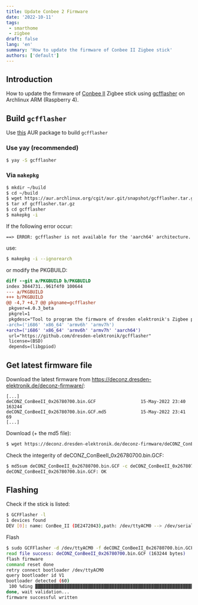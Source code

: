 ```yaml
---
title: Update Conbee 2 Firmware
date: '2022-10-11'
tags:
 - smarthome
 - zigbee
draft: false
lang: 'en'
summary: 'How to update the firmware of Conbee II Zigbee stick'
authors: ['default']
---
```


## Introduction
How to update the firmware of [Conbee II](https://phoscon.de/de/conbee2) Zigbee stick using
[gcfflasher](https://github.com/dresden-elektronik/gcfflasher) on Archlinux ARM (Raspberry 4).

<TOCInline toc={props.toc} exclude="Introduction" toHeading={3} />


## Build `gcfflasher`
Use [this](https://aur.archlinux.org/packages/gcfflasher) AUR package to build `gcfflasher`

### Use yay (recommended)
```bash
$ yay -S gcfflasher
```
### Via `makepkg`
```bash
$ mkdir ~/build
$ cd ~/build
$ wget https://aur.archlinux.org/cgit/aur.git/snapshot/gcfflasher.tar.gz
$ tar xf gcfflasher.tar.gz
$ cd gcfflasher
$ makepkg -i
```
If the following error occur:
```
==> ERROR: gcfflasher is not available for the 'aarch64' architecture.
```
use:
```bash
$ makepkg -i --ignorearch
```
or modify the PKGBUILD:
```diff
diff --git a/PKGBUILD b/PKGBUILD
index 3044731..961f4f0 100644
--- a/PKGBUILD
+++ b/PKGBUILD
@@ -4,7 +4,7 @@ pkgname=gcfflasher
 pkgver=4.0.3_beta
 pkgrel=1
 pkgdesc="Tool to program the firmware of dresden elektronik's Zigbee products."
-arch=('i686' 'x86_64' 'armv6h' 'armv7h')
+arch=('i686' 'x86_64' 'armv6h' 'armv7h' 'aarch64')
 url="https://github.com/dresden-elektronik/gcfflasher"
 license=(BSD)
 depends=(libgpiod)
```
## Get latest firmware file
Download the latest firmware from https://deconz.dresden-elektronik.de/deconz-firmware/:

```
[...]
deCONZ_ConBeeII_0x26780700.bin.GCF                 15-May-2022 23:40              163244
deCONZ_ConBeeII_0x26780700.bin.GCF.md5             15-May-2022 23:41                  69
[...]
```

Download (+ the md5 file):
```bash
$ wget https://deconz.dresden-elektronik.de/deconz-firmware/deCONZ_ConBeeII_0x26780700.bin.GCF{,.md5}
```
Check the integerity of deCONZ_ConBeeII_0x26780700.bin.GCF:
```bash
$ md5sum deCONZ_ConBeeII_0x26780700.bin.GCF -c deCONZ_ConBeeII_0x26780700.bin.GCF.md5
deCONZ_ConBeeII_0x26780700.bin.GCF: OK
```

## Flashing
Check if the stick is listed:
```bash
$ GCFFlasher -l
1 devices found
DEV [0]: name: ConBee_II (DE2472043),path: /dev/ttyACM0 --> /dev/serial/by-id/usb-dresden_elektronik_ingenieurtechnik_GmbH_ConBee_II_DE2472043-if00
```

Flash
```bash
$ sudo GCFFlasher -d /dev/ttyACM0 -f deCONZ_ConBeeII_0x26780700.bin.GCF
read file success: deCONZ_ConBeeII_0x26780700.bin.GCF (163244 bytes)
flash firmware
command reset done
retry connect bootloader /dev/ttyACM0
query bootloader id V1
bootloader detected (60)
 100 %ding ▓▓▓▓▓▓▓▓▓▓▓▓▓▓▓▓▓▓▓▓▓▓▓▓▓▓▓▓▓▓▓▓▓▓▓▓▓▓▓▓▓▓▓▓▓▓▓▓▓▓▓▓▓▓▓▓▓▓▓▓▓▓▓▓▓▓▓▓▓
done, wait validation...
firmware successful written
```